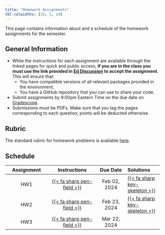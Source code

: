 ```yaml
---
title: "Homework Assignments"
tbl-colwidths: [20, 5, 10]
---
```


This page contains information about and a schedule of the homework assignments for the semester.

## General Information

-  While the instructions for each assignment are available through the linked pages for quick and public access, **if you are in the class you must use the link provided in [Ed Discussion](http://us.edstem.org) to accept the assignment**. This will ensure that:
    - You have compatible versions of all relevant packages provided in the environment;
    - You have a GitHub repository that you can use to share your code.
- Submit assignments by 9:00pm Eastern Time on the due date on [Gradescope](https://gradescope.com).
- Submissions must be PDFs. Make sure that you tag the pages corresponding to each question; points will be deducted otherwise.

## Rubric

The standard rubric for homework problems is available [here](rubrics/standard.qmd).

## Schedule

| Assignment | Instructions | Due Date | Solutions |
|:----------:|:------------:|:------:|:---------|
| HW1 | [{{< fa sharp pen-field >}}](assignments/hw01/hw01.qmd) | Feb 02, 2024 | [{{< fa sharp key-skeleton >}}](solutions/hw01/hw01.qmd) |
| HW2 | [{{< fa sharp pen-field >}}](assignments/hw02/hw02.qmd) | Feb 23, 2024 | [{{< fa sharp key-skeleton >}}](solutions/hw02/hw02.qmd) |
| HW3 | [{{< fa sharp pen-field >}}](assignments/hw03/hw03.qmd) | Mar 22, 2024 | |

